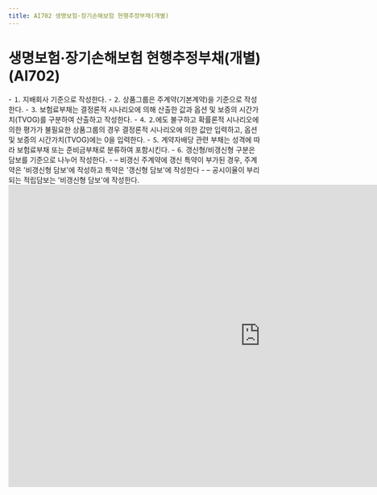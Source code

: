 ```yaml
---
title: AI702 생명보험·장기손해보험 현행추정부채(개별)
---
```

# 생명보험·장기손해보험 현행추정부채(개별) (AI702)

<Accordion multiple activeIndex={[]}>
<AccordionTab header="[작성 요령]">
- ⒈ 지배회사 기준으로 작성한다.
- ⒉ 상품그룹은 주계약(기본계약)을 기준으로 작성한다.
- ⒊ 보험료부채는 결정론적 시나리오에 의해 산출한 값과 옵션 및 보증의 시간가치(TVOG)를 구분하여 산출하고 작성한다.
- ⒋ ⒉에도 불구하고 확률론적 시나리오에 의한 평가가 불필요한 상품그룹의 경우 결정론적 시나리오에 의한 값만 입력하고, 옵션 및 보증의 시간가치(TVOG)에는 0을 입력한다.
- ⒌ 계약자배당 관련 부채는 성격에 따라 보험료부채 또는 준비금부채로 분류하여 포함시킨다.
- ⒍ 갱신형/비갱신형 구분은 담보를 기준으로 나누어 작성한다.
    - – 비갱신 주계약에 갱신 특약이 부가된 경우, 주계약은 '비갱신형 담보'에 작성하고 특약은 '갱신형 담보'에 작성한다
    - – 공시이율이 부리되는 적립담보는 '비갱신형 담보'에 작성한다.
</AccordionTab>
</Accordion>

<br/>

<iframe width="1000" height="600" frameBorder="0" scrolling="no"
src="https://onedrive.live.com/embed?resid=AB5F66CE0CF8D024%2116554&authkey=%21ACzRWZavyE-79hc&em=2
&AllowTyping=True
&wdAllowInteractivity=False&ActiveCell='1-3'!D11&Item='1-3'!A7:Z28
&wdHideGridlines=True
&wdDownloadButton=False
&waccluster=PSG3">
</iframe>

